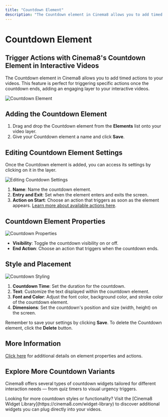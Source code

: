 ```yaml
---
title: "Countdown Element"
description: "The Countdown element in Cinema8 allows you to add timed actions to your videos. This feature is perfect for triggering specific actions once the countdown ends, adding an engaging layer to your interactive videos."
---
```




# Countdown Element

## Trigger Actions with Cinema8's Countdown Element in Interactive Videos

The Countdown element in Cinema8 allows you to add timed actions to your videos. This feature is perfect for triggering specific actions once the countdown ends, adding an engaging layer to your interactive videos.

![Countdown Element](/screenshot/widgets/countdown1.webp)

## Adding the Countdown Element

1. Drag and drop the Countdown element from the **Elements** list onto your video layer.
2. Give your Countdown element a name and click **Save**.

## Editing Countdown Element Settings

Once the Countdown element is added, you can access its settings by clicking on it in the layer.

![Editing Countdown Settings](/screenshot/widgets/countdown2.webp)

1. **Name**: Name the countdown element.
2. **Entry and Exit**: Set when the element enters and exits the screen.
3. **Action on Start**: Choose an action that triggers as soon as the element appears. [Learn more about available actions here](/design-advanced-interactivity/element-properties-common-features).

## Countdown Element Properties

![Countdown Properties](/screenshot/widgets/countdown3.webp)

- **Visibility**: Toggle the countdown visibility on or off.
- **End Action**: Choose an action that triggers when the countdown ends.

## Style and Placement

![Countdown Styling](/screenshot/widgets/countdown4.webp)

1. **Countdown Time**: Set the duration for the countdown.
2. **Text**: Customize the text displayed within the countdown element.
3. **Font and Color**: Adjust the font color, background color, and stroke color of the countdown element.
4. **Dimensions**: Set the countdown's position and size (width, height) on the screen.

Remember to save your settings by clicking **Save**. To delete the Countdown element, click the **Delete** button.

## More Information

[Click here](/design-advanced-interactivity/element-properties-common-features) for additional details on element properties and actions.

## Explore More Countdown Variants

Cinema8 offers several types of countdown widgets tailored for different interaction needs — from quiz timers to visual urgency triggers.

<Callout type="info">
Looking for more countdown styles or functionality? Visit the [Cinema8 Widget Library](https://cinema8.com/widget-library) to discover additional widgets you can plug directly into your videos.
</Callout>
